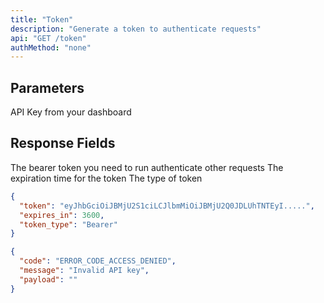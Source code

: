 ```yaml
---
title: "Token"
description: "Generate a token to authenticate requests"
api: "GET /token"
authMethod: "none"
---
```


## Parameters
<ParamField query="api_key" type="string" required>
  API Key from your dashboard
</ParamField>

## Response Fields

<ResponseField name="token" type="string">
The bearer token you need to run authenticate other requests
</ResponseField>

<ResponseField name="expires_in" type="number">
The expiration time for the token
</ResponseField>

<ResponseField name="token_type" type="string">
The type of token
</ResponseField>



<ResponseExample>

```json Status 200
{
  "token": "eyJhbGciOiJBMjU2S1ciLCJlbmMiOiJBMjU2Q0JDLUhTNTEyI.....",
  "expires_in": 3600,
  "token_type": "Bearer"
}
```

```json Status 403
{
  "code": "ERROR_CODE_ACCESS_DENIED",
  "message": "Invalid API key",
  "payload": ""
}
```

</ResponseExample>
